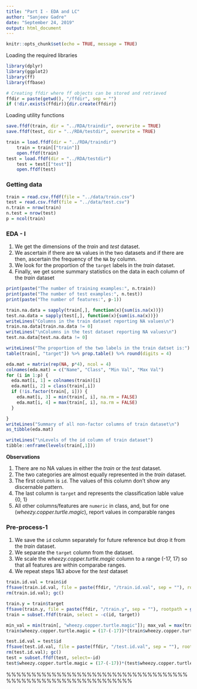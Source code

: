 ```yaml
---
title: "Part I - EDA and LC"
author: "Sanjeev Gadre"
date: "September 24, 2019"
output: html_document
---
```


```r
knitr::opts_chunk$set(echo = TRUE, message = TRUE)
```

Loading the required libraries

```r
library(dplyr)
library(ggplot2)
library(ff)
library(ffbase)

# Creating ffdir where ff objects can be stored and retrieved
ffdir = paste(getwd(), "/ffdir", sep = "")
if (!dir.exists(ffdir)){dir.create(ffdir)}

```


Loading utility functions

```r
save.ffdf(train, dir = "../RDA/traindir", overwrite = TRUE)
save.ffdf(test, dir = "../RDA/testdir", overwrite = TRUE)

train = load.ffdf(dir = "../RDA/traindir")
    train = train[["train"]]
    open.ffdf(train)
test = load.ffdf(dir = "../RDA/testdir")
    test = test[["test"]]
    open.ffdf(test)
```

### Getting data

```r
train = read.csv.ffdf(file = "../data/train.csv")
test = read.csv.ffdf(file = "../data/test.csv")
n.train = nrow(train)
n.test = nrow(test)
p = ncol(train)

```

### EDA - I

1.  We get the dimensions of the *train* and *test* dataset.
2.  We ascertain if there are `NA` values in the two datasets and if there are then, ascertain the frequency of the `NA` by column.
3.  We look for the proportion of the `target` labels in the *train* dataset.
4.  Finally, we get some summary statistics on the data in each column of the *train* dataset

```r
print(paste("The number of training examples:", n.train))
print(paste("The number of test examples:", n.test))
print(paste("The number of features:", p-1))

train.na.data = sapply(train[,], function(x){sum(is.na(x))})
test.na.data = sapply(test[,], function(x){sum(is.na(x))})
writeLines("Columns in the train dataset reporting NA values\n")
train.na.data[train.na.data != 0]
writeLines("\nColumns in the test dataset reporting NA values\n")
test.na.data[test.na.data != 0]

writeLines("The proportion of the two labels in the train datset is:")
table(train[, "target"]) %>% prop.table() %>% round(digits = 4)

eda.mat = matrix(rep(NA, p*4), ncol = 4)
colnames(eda.mat) = c("Name", "Class", "Min Val", "Max Val")
for (i in 1:p) {
  eda.mat[i, 1] = colnames(train)[i]
  eda.mat[i, 2] = class(train[,i])
  if (!is.factor(train[, i])) {
    eda.mat[i, 3] = min(train[, i], na.rm = FALSE)
    eda.mat[i, 4] = max(train[, i], na.rm = FALSE)
  }

}
writeLines("Summary of all non-factor columns of train dataset\n")
as_tibble(eda.mat)

writeLines("\nLevels of the id column of train dataset")
tibble::enframe(levels(train[,1]))
```

**Observations**

1.  There are no NA values in either the *train* or the *test* dataset.
2.  The two categories are almost equally represented in the *train* dataset.
3.  The first column is `id`. The values of this column don't show any discernable pattern.
4.  The last column is `target` and represents the classification lable value {0, 1}
5.  All other columns/features are `numeric` in class, and, but for one (*wheezy.copper.turtle.magic*), report values in comparable ranges

### Pre-process-1

1.  We save the `id` column separately for future reference but drop it from the *train* dataset.
2.  We separate the `target` column from the dataset.
3.  We scale the *wheezy.copper.turtle.magic* column to a range (-17, 17) so that all features are within comparabe ranges.
4.  We repeat steps 1&3 above for the *test* dataset

```r
train.id.val = train$id
ffsave(train.id.val, file = paste(ffdir, "/train.id.val", sep = ""), rootpath = getOption("fftempdir"))
rm(train.id.val); gc()

train.y = train$target
ffsave(train.y, file = paste(ffdir, "/train.y", sep = ""), rootpath = getOption("fftempdir"))
train = subset.ffdf(train, select = -c(id, target))

min_val = min(train[, "wheezy.copper.turtle.magic"]); max_val = max(train[, "wheezy.copper.turtle.magic"])
train$wheezy.copper.turtle.magic = (17-(-17))*(train$wheezy.copper.turtle.magic - min_val)/(max_val - min_val) + (-17)

test.id.val = test$id
ffsave(test.id.val, file = paste(ffdir, "/test.id.val", sep = ""), rootpath = getOption("fftempdir"))
rm(test.id.val); gc()
test = subset.ffdf(test, select=-id)
test$wheezy.copper.turtle.magic = (17-(-17))*(test$wheezy.copper.turtle.magic - min_val)/(max_val - min_val) + (-17)


```

%%%%%%%%%%%%%%%%%%%%%%%%%%%%%%%%%%%%%%%%%%%%%%%%%%%%%%%%%%%%%

<!-- ```{r eda-3} -->


<!-- #num.cols = sapply(train[,], is.factor) -->
<!-- cormat = matrix(rep(0, 258*258), ncol = 258) -->
<!-- for (i in 2:256) {#256 -->
<!--   for (j in (i+1):257) {#257 -->
<!--     cormat[i,j] = cor(train[, i], train[, j]) -->
<!--   } -->
<!-- } -->

<!-- ``` -->

<!-- 1.   -->
<!-- 2.  We add a dummy `target` column to the *test* dataset and then combine the *train* and *test* dataset. -->
<!-- 3.  We scale the combined dataset and then re-split them into two separate datasets -->

<!-- ```{r baseline-1} -->
<!-- test$target = as.ff(rep(0, times = n.test)) -->
<!-- dat = ffdfappend(train, test) # Equivalent of rbind -->
<!-- rm(test, train) -->
<!-- gc() -->

<!-- dat.scaled = as.ffdf(sapply(dat[, 2:257], scale)) -->

<!-- save.ffdf(train, dir = "../RDA/traindir", overwrite = TRUE) -->
<!-- save.ffdf(test, dir = "../RDA/testdir", overwrite = TRUE) -->

<!-- rm(list = ls()) -->
<!-- gc() -->
<!-- ``` -->

